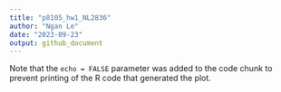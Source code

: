 ```yaml
---
title: "p8105_hw1_NL2836"
author: "Ngan Le"
date: "2023-09-23"
output: github_document
---
```


Note that the `echo = FALSE` parameter was added to the code chunk to prevent printing of the R code that generated the plot.
